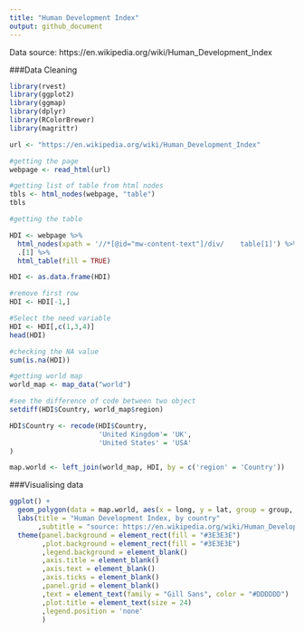 ```yaml
---
title: "Human Development Index"
output: github_document
---
```


Data source: https://en.wikipedia.org/wiki/Human_Development_Index


###Data Cleaning
```r

library(rvest)
library(ggplot2)
library(ggmap)
library(dplyr)
library(RColorBrewer)
library(magrittr)

url <- "https://en.wikipedia.org/wiki/Human_Development_Index"

#getting the page
webpage <- read_html(url)

#getting list of table from html nodes
tbls <- html_nodes(webpage, "table")
tbls

#getting the table

HDI <- webpage %>%
  html_nodes(xpath = '//*[@id="mw-content-text"]/div/    table[1]') %>%
  .[1] %>%
  html_table(fill = TRUE)

HDI <- as.data.frame(HDI)

#remove first row
HDI <- HDI[-1,]

#Select the need variable
HDI <- HDI[,c(1,3,4)]
head(HDI)

#checking the NA value
sum(is.na(HDI))

#getting world map
world_map <- map_data("world")

#see the difference of code between two object
setdiff(HDI$Country, world_map$region)

HDI$Country <- recode(HDI$Country,
                      'United Kingdom'= 'UK',
                      'United States' = 'USA'
)

map.world <- left_join(world_map, HDI, by = c('region' = 'Country'))

```

###Visualising data
```r
ggplot() +
  geom_polygon(data = map.world, aes(x = long, y = lat, group = group, fill = map.world$Score)) +
  labs(title = "Human Development Index, by country"
       ,subtitle = "source: https://en.wikipedia.org/wiki/Human_Development_Index") +
  theme(panel.background = element_rect(fill = "#3E3E3E")
        ,plot.background = element_rect(fill = "#3E3E3E")
        ,legend.background = element_blank()
        ,axis.title = element_blank()
        ,axis.text = element_blank()
        ,axis.ticks = element_blank()
        ,panel.grid = element_blank()
        ,text = element_text(family = "Gill Sans", color = "#DDDDDD")
        ,plot.title = element_text(size = 24)
        ,legend.position = 'none'
        ) 
```

